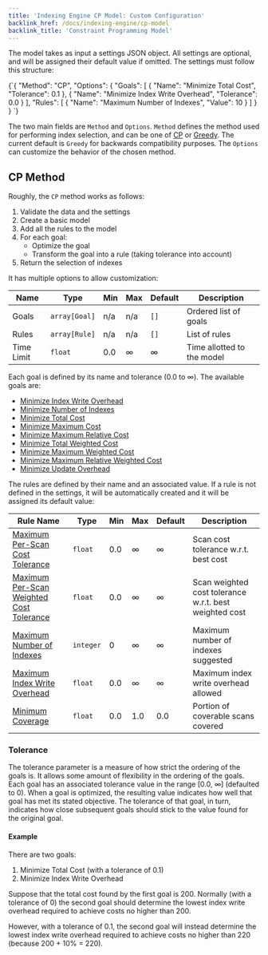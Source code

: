 ```yaml
---
title: 'Indexing Engine CP Model: Custom Configuration'
backlink_href: /docs/indexing-engine/cp-model
backlink_title: 'Constraint Programming Model'
---
```


The model takes as input a settings JSON object. All settings are optional, and will be assigned their default value if omitted. The settings must follow this structure:

<CodeBlock language="json">
{`{
  "Method": "CP",
  "Options": {
    "Goals": [
      {
        "Name": "Minimize Total Cost",
        "Tolerance": 0.1
      },
      {
        "Name": "Minimize Index Write Overhead",
        "Tolerance": 0.0
      }
    ],
    "Rules": [
      {
        "Name": "Maximum Number of Indexes",
        "Value": 10
      }
    ]
  }
}
`}
</CodeBlock>

The two main fields are `Method` and `Options`. `Method` defines the method used for performing index selection, and can be one of [CP](#cp-method) or [Greedy](#greedy-method). The current default is `Greedy` for backwards compatibility purposes. The `Options` can customize the behavior of the chosen method.

## CP Method

Roughly, the `CP` method works as follows:

1. Validate the data and the settings
2. Create a basic model
3. Add all the rules to the model
4. For each goal:
   - Optimize the goal
   - Transform the goal into a rule (taking tolerance into account)
5. Return the selection of indexes

It has multiple options to allow customization:

| Name       | Type          | Min | Max | Default | Description                             |
|------------|---------------|-----|-----|---------|-----------------------------------------|
| Goals      | `array[Goal]` | n/a | n/a | `[]`    | Ordered list of goals                   |
| Rules      | `array[Rule]` | n/a | n/a | `[]`    | List of rules                            |
| Time Limit | `float`       | 0.0 | ∞   | ∞       | Time allotted to the model              |

Each goal is defined by its name and tolerance (0.0 to ∞). The available goals are:

* [Minimize Index Write Overhead](goals#minimize-index-write-overhead)
* [Minimize Number of Indexes](goals#minimize-number-of-indexes)
* [Minimize Total Cost](goals#minimize-total-cost)
* [Minimize Maximum Cost](goals#minimize-maximum-cost)
* [Minimize Maximum Relative Cost](goals#minimize-maximum-relative-cost)
* [Minimize Total Weighted Cost](goals#minimize-total-weighted-cost)
* [Minimize Maximum Weighted Cost](goals#minimize-maximum-weighted-cost)
* [Minimize Maximum Relative Weighted Cost](goals#minimize-maximum-relative-weighted-cost)
* [Minimize Update Overhead](goals#minimize-update-overhead)

The rules are defined by their name and an associated value. If a rule is not defined in the settings, it will be automatically created and it will be assigned its default value:

| Rule Name                                                                    | Type      | Min | Max | Default | Description                              |
|------------------------------------------------------------------------------|-----------|-----|-----|---------|------------------------------------------|
| [Maximum Per-Scan Cost Tolerance](rules#maximum-per-scan-cost-tolerance)     | `float`   | 0.0 | ∞   | ∞       | Scan cost tolerance w.r.t. best cost     |
| [Maximum Per-Scan Weighted Cost Tolerance](rules#maximum-per-scan-weighted-cost-tolerance) | `float`   | 0.0 | ∞   | ∞       | Scan weighted cost tolerance w.r.t. best weighted cost |
| [Maximum Number of Indexes](rules#maximum-number-of-indexes)                 | `integer` | 0   | ∞   | ∞       | Maximum number of indexes suggested      |
| [Maximum Index Write Overhead](rules#maximum-index-write-overhead)           | `float`   | 0.0 | ∞   | ∞       | Maximum index write overhead allowed     |
| [Minimum Coverage](rules#minimum-coverage)                                   | `float`   | 0.0 | 1.0 | 0.0     | Portion of coverable scans covered       |


### Tolerance

The tolerance parameter is a measure of how strict the ordering of the goals is. It allows some amount of flexibility in the ordering of the goals. Each goal has an associated tolerance value in the range [0.0, ∞] (defaulted to 0). When a goal is optimized, the resulting value indicates how well that goal has met its stated objective. The tolerance of that goal, in turn, indicates how close subsequent goals should stick to the value found for the original goal.

#### Example

There are two goals:

1. Minimize Total Cost (with a tolerance of 0.1)
2. Minimize Index Write Overhead

Suppose that the total cost found by the first goal is 200. Normally (with a tolerance of 0) the second goal should determine the lowest index write overhead required to achieve costs no higher than 200.

However, with a tolerance of 0.1, the second goal will instead determine the lowest index write overhead required to achieve costs no higher than 220 (because 200 + 10% = 220).
